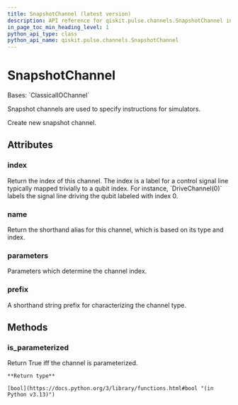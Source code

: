 ```yaml
---
title: SnapshotChannel (latest version)
description: API reference for qiskit.pulse.channels.SnapshotChannel in the latest version of qiskit
in_page_toc_min_heading_level: 1
python_api_type: class
python_api_name: qiskit.pulse.channels.SnapshotChannel
---
```


# SnapshotChannel

<Class id="qiskit.pulse.channels.SnapshotChannel" isDedicatedPage={true} github="https://github.com/Qiskit/qiskit/tree/stable/1.2/qiskit/pulse/channels.py#L204-L211" signature="qiskit.pulse.channels.SnapshotChannel(*args, **kwargs)" modifiers="class">
  Bases: `ClassicalIOChannel`

  Snapshot channels are used to specify instructions for simulators.

  Create new snapshot channel.

  ## Attributes

  ### index

  <Attribute id="qiskit.pulse.channels.SnapshotChannel.index">
    Return the index of this channel. The index is a label for a control signal line typically mapped trivially to a qubit index. For instance, `DriveChannel(0)` labels the signal line driving the qubit labeled with index 0.
  </Attribute>

  ### name

  <Attribute id="qiskit.pulse.channels.SnapshotChannel.name">
    Return the shorthand alias for this channel, which is based on its type and index.
  </Attribute>

  ### parameters

  <Attribute id="qiskit.pulse.channels.SnapshotChannel.parameters">
    Parameters which determine the channel index.
  </Attribute>

  ### prefix

  <Attribute id="qiskit.pulse.channels.SnapshotChannel.prefix" attributeTypeHint="str | None" attributeValue="'s'">
    A shorthand string prefix for characterizing the channel type.
  </Attribute>

  ## Methods

  ### is\_parameterized

  <Function id="qiskit.pulse.channels.SnapshotChannel.is_parameterized" github="https://github.com/Qiskit/qiskit/tree/stable/1.2/qiskit/pulse/channels.py#L135-L137" signature="is_parameterized()">
    Return True iff the channel is parameterized.

    **Return type**

    [bool](https://docs.python.org/3/library/functions.html#bool "(in Python v3.13)")
  </Function>
</Class>

